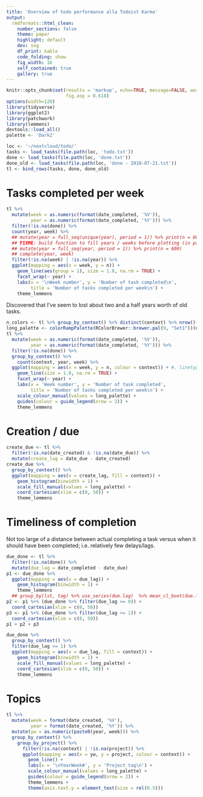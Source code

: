```yaml
---
title: 'Overview of todo performance alla Todoist Karma'
output:
  rmdformats::html_clean:
    number_sections: false
    theme: paper
    highlight: default
    dev: svg
    df_print: kable
    code_folding: show
    fig_width: 16
    self_contained: true
    gallery: true
---
```


```r
knitr::opts_chunk$set(results = 'markup', echo=TRUE, message=FALSE, warning=FALSE, dpi = 600,
                      fig.asp = 0.618)
options(width=120)
library(tidyverse)
library(ggplot2)
library(patchwork)
library(lemmens)
devtools::load_all()
palette <- 'Dark2'
```

```r
loc <- '~/nextcloud/todo/'
tasks <- load_tasks(file.path(loc, 'todo.txt'))
done <- load_tasks(file.path(loc, 'done.txt'))
done_old <- load_tasks(file.path(loc, 'done - 2018-07-21.txt'))
tl <- bind_rows(tasks, done, done_old)
```

# Tasks completed per week

```r
tl %>%
  mutate(week = as.numeric(format(date_completed, '%V')),
         year = as.numeric(format(date_completed, '%Y'))) %>%
  filter(!is.na(done)) %>%
  count(year, week) %>%
  ## mutate(year = full_seq(unique(year), period = 1)) %>% print(n = 600)
  ## FIXME: build function to fill years / weeks before plotting (in particular but also useful in general)
  ## mutate(year = full_seq(year, period = 1)) %>% print(n = 600)
  ## complete(year, week)
  filter(!is.na(week) | !is.na(year)) %>%
  ggplot(mapping = aes(x = week, y = n)) +
    geom_line(aes(group = 1), size = 1.0, na.rm = TRUE) +
    facet_wrap(~ year) +
    labs(x = '\nWeek number', y = 'Number of task completed\n',
         title = 'Number of tasks completed per week\n') +
    theme_lemmens
```

Discovered that I've seem to lost about two and a half years worth of old tasks.

```r
n_colors <- tl %>% group_by_context() %>% distinct(context) %>% nrow()
long_palette <- colorRampPalette(RColorBrewer::brewer.pal(9, "Set1"))(n_colors)
tl %>%
  mutate(week = as.numeric(format(date_completed, '%V')),
         year = as.numeric(format(date_completed, '%Y'))) %>%
  filter(!is.na(done)) %>%
  group_by_context() %>%
    count(context, year, week) %>%
  ggplot(mapping = aes(x = week, y = n, colour = context)) + #, linetype = project)) +
    geom_line(size = 1.0, na.rm = TRUE) +
    facet_wrap(~ year) +
    labs(x = 'Week number', y = 'Number of task completed',
         title = 'Number of tasks completed per week\n') +
    scale_colour_manual(values = long_palette) +
    guides(colour = guide_legend(nrow = 2)) +
    theme_lemmens
```

# Creation / due

```r
create_due <- tl %>%
  filter(!is.na(date_created) & !is.na(date_due)) %>%
  mutate(create_lag = date_due - date_created)
create_due %>%
  group_by_context() %>%
  ggplot(mapping = aes(x = create_lag, fill = context)) +
    geom_histogram(binwidth = 1) +
    scale_fill_manual(values = long_palette) +
    coord_cartesian(xlim = c(0, 50)) +
    theme_lemmens
```


# Timeliness of completion

Not too large of a distance between actual completing a task versus when it should have been completed; i.e.
relatively few delays/lags.

```r
due_done <- tl %>%
  filter(!is.na(done)) %>%
  mutate(due_lag = date_completed - date_due)
p1 <- due_done %>%
  ggplot(mapping = aes(x = due_lag)) +
    geom_histogram(binwidth = 1) +
    theme_lemmens
  ## group_by(lst, tag) %>% use_series(due.lag)  %>% mean_cl_boot(due.lag)
p2 <- p1 %+% (due_done %>% filter(due_lag >= 0)) +
  coord_cartesian(xlim = c(0, 50))
p3 <- p1 %+% (due_done %>% filter(due_lag >= 1)) +
  coord_cartesian(xlim = c(0, 50))
p1 + p2 + p3
```

```r
due_done %>%
  group_by_context() %>%
  filter(due_lag >= 1) %>%
  ggplot(mapping = aes(x = due_lag, fill = context)) +
    geom_histogram(binwidth = 1) +
    scale_fill_manual(values = long_palette) +
    coord_cartesian(xlim = c(0, 50)) +
    theme_lemmens
```



# Topics

```r
tl %>%
  mutate(week = format(date_created, '%V'),
         year = format(date_created, '%Y')) %>%
  mutate(yw = as.numeric(paste0(year, week))) %>%
  group_by_context() %>%
    group_by_project() %>%
      filter(!is.na(context) | !is.na(project)) %>%
      ggplot(mapping = aes(x = yw, y = project, colour = context)) +
        geom_line() +
        labs(x = '\nYearWeek#', y = 'Project tag\n') +
        scale_colour_manual(values = long_palette) +
        guides(colour = guide_legend(nrow = 2)) +
        theme_lemmens +
        theme(axis.text.y = element_text(size = rel(0.5)))
```
